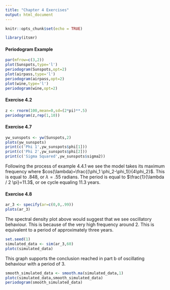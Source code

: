 ```yaml
---
title: "Chapter 4 Exercises"
output: html_document
---
```


```r
knitr::opts_chunk$set(echo = TRUE)
```


```r
library(itsmr)
```

#### Periodogram Example


```r
par(mfrow=c(3,2))
plot(Sunspots,type='l')
periodogram(Sunspots,opt=2)
plot(airpass,type='l')
periodogram(airpass,opt=2)
plot(wine,type='l')
periodogram(wine,opt=2)
```

#### Exercise 4.2

```r
z <- rnorm(100,mean=0,sd=(2*pi)**.5)
periodogram(z,rep(1,10))
```

#### Exercise 4.7

```r
yw_sunspots <- yw(Sunspots,2)
plots(yw_sunspots)
print(c('Phi 1',yw_sunspots$phi[1]))
print(c('Phi 2',yw_sunspots$phi[2]))
print(c('Sigma Squared',yw_sunspots$sigma2))
```

Following the process of example 4.4.1 we see the model takes its maximum frequency where $cos(\lambda)=\frac{(\phi_1 \phi_2-\phi_1)}{4\phi_2}$. This is equal to .848, or $\lambda=.55$ radians. The period is equal to $\frac{1}{\lambda / 2 \pi}=11.3$, or oe cycle equaling 11.3 years.

#### Exercise 4.8

```r
ar_3 <- specify(ar=c(0,0,.99))
plots(ar_3)
```

The spectral density plot above would suggest that we see oscillatory behaviour. This is because of the very high frequency around 2. This is equivalent to a period of approximately three years.

```r
set.seed(1)
simulated_data <- sim(ar_3,60)
plotc(simulated_data)
```

This graph supports the conclusion reached in part b of oscillating behaviour with a period of 3.

```r
smooth_simulated_data <- smooth.ma(simulated_data,1)
plotc(simulated_data,smooth_simulated_data)
periodogram(smooth_simulated_data)
```

